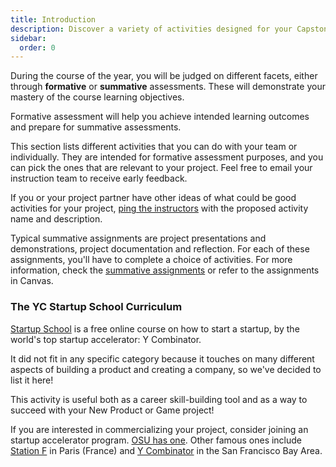 ```yaml
---
title: Introduction
description: Discover a variety of activities designed for your Capstone projects, covering requirements, creative thinking, teamwork, career preparation, and reflective practices. These activities provide structure and inspiration to help students succeed in their projects.
sidebar:
  order: 0
---
```


During the course of the year, you will be judged on different facets, either through **formative** or **summative** assessments. These will demonstrate your mastery of the course learning objectives.

Formative assessment will help you achieve intended learning outcomes and prepare for summative assessments.

This section lists different activities that you can do with your team or individually. They are intended for formative assessment purposes, and you can pick the ones that are relevant to your project. Feel free to email your instruction team to receive early feedback.

If you or your project partner have other ideas of what could be good activities for your project, [ping the instructors](mailto:cs-46x-help@oregonstate.edu) with the proposed activity name and description.

Typical summative assignments are project presentations and demonstrations, project documentation and reflection. For each of these assignments, you'll have to complete a choice of activities. For more information, check the [summative assignments](/project-evaluation/assignments/) or refer to the assignments in Canvas.


### The YC Startup School Curriculum

[Startup School](https://www.startupschool.org/) is a free online course on how to start a startup, by the world's top startup accelerator: Y Combinator.

It did not fit in any specific category because it touches on many different aspects of building a product and creating a company, so we've decided to list it here!

This activity is useful both as a career skill-building tool and as a way to succeed with your New Product or Game project!

If you are interested in commercializing your project, consider joining an startup accelerator program. [OSU has one](https://advantage.oregonstate.edu/advantage-accelerator). Other famous ones include [Station F](https://stationf.co/) in Paris (France) and [Y Combinator](https://www.ycombinator.com/) in the San Francisco Bay Area.
